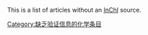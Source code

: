 {{hidden category}}
This is a list of articles without an [[InChI|InChI]] source.

[[Category:缺乏验证信息的化学条目|Category:缺乏验证信息的化学条目]]